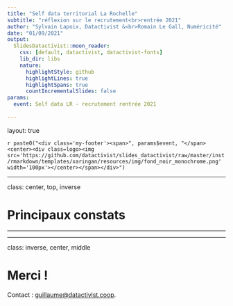 ```yaml
---
title: "Self data territorial La Rochelle"
subtitle: "réflexion sur le recrutement<br>rentrée 2021"
author: "Sylvain Lapoix, Datactivist &<br>Romain Le Gall, Numéricité"
date: "01/09/2021"
output:
  SlidesDatactivist::moon_reader:
    css: [default, datactivist, datactivist-fonts]
    lib_dir: libs
    nature:
      highlightStyle: github
      highlightLines: true
      highlightSpans: true
      countIncrementalSlides: false
params:
  event: Self data LR - recrutement rentrée 2021
    
---
```


layout: true
  

`r paste0("<div class='my-footer'><span>", params$event, "</span> <center><div class=logo><img src='https://github.com/datactivist/slides_datactivist/raw/master/inst/rmarkdown/templates/xaringan/resources/img/fond_noir_monochrome.png' width='100px'></center></span></div>")` 


<style type="text/css">


.yellow-h{
   background: #ffff88;
}

.blue-h{
   background: #83c7fc;
}

.red-h{
   background: #A77694;
}


.caption {
  text-align: right;
  font-size: .8rem;
}

.redred {
  color: #ff0000;
}

.green {
  color: #00ff00;
}

.orange {
  color: #ffa500;

}


.blue {
  color: #0000ff;

}

.quote {
  font-family: 'Rokkitt';
  font-weight: bold;
  font-style: italic;
  font-size: 20px;
}



.pull-left-wide {
  width: 65%;
  float: left;
}

.pull-right-wide {
  width: 65%;
  float: right;
}

.pull-right-narrow {
  width: 30%;
  float: right;
}

.pull-left-narrow {
  width: 30%;
  float: left;
}


</style>

---

class: center, top, inverse

# Principaux constats

---

---


class: inverse, center, middle

# Merci !

Contact : [guillaume@datactivist.coop](mailto:guillaume@datactivist.coop).